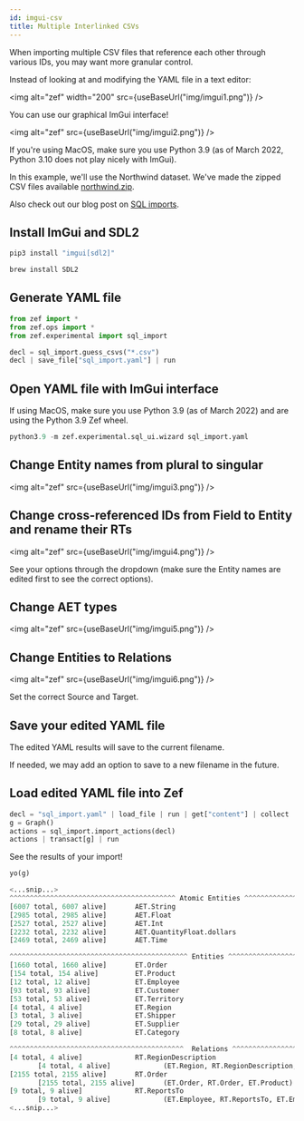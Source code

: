 ```yaml
---
id: imgui-csv
title: Multiple Interlinked CSVs
---
```



When importing multiple CSV files that reference each other through various IDs, you may want more granular control.

Instead of looking at and modifying the YAML file in a text editor:

<img alt="zef" width="200" src={useBaseUrl("img/imgui1.png")} />

You can use our graphical ImGui interface!

<img alt="zef" src={useBaseUrl("img/imgui2.png")} />

If you're using MacOS, make sure you use Python 3.9 (as of March 2022, Python 3.10 does not play nicely with ImGui).

In this example, we'll use the Northwind dataset. We've made the zipped CSV files available [northwind.zip](sql-import-files/northwind.zip).

Also check out our blog post on [SQL imports](https://zef.zefhub.io/blog/sql-import).

## Install ImGui and SDL2

```python
pip3 install "imgui[sdl2]"

brew install SDL2
```

## Generate YAML file

```python
from zef import *
from zef.ops import *
from zef.experimental import sql_import

decl = sql_import.guess_csvs("*.csv")
decl | save_file["sql_import.yaml"] | run
```

## Open YAML file with ImGui interface

If using MacOS, make sure you use Python 3.9 (as of March 2022) and are using the Python 3.9 Zef wheel.

```python
python3.9 -m zef.experimental.sql_ui.wizard sql_import.yaml
```

## Change Entity names from plural to singular

<img alt="zef" src={useBaseUrl("img/imgui3.png")} />

## Change cross-referenced IDs from Field to Entity and rename their RTs

<img alt="zef" src={useBaseUrl("img/imgui4.png")} />

See your options through the dropdown (make sure the Entity names are edited first to see the correct options).

## Change AET types

<img alt="zef" src={useBaseUrl("img/imgui5.png")} />

## Change Entities to Relations

<img alt="zef" src={useBaseUrl("img/imgui6.png")} />

Set the correct Source and Target.

## Save your edited YAML file

The edited YAML results will save to the current filename.

If needed, we may add an option to save to a new filename in the future.

## Load edited YAML file into Zef

```python
decl = "sql_import.yaml" | load_file | run | get["content"] | collect
g = Graph()
actions = sql_import.import_actions(decl)
actions | transact[g] | run
```

See the results of your import!

```python
yo(g)

<...snip...>
^^^^^^^^^^^^^^^^^^^^^^^^^^^^^^^^^^^^^^^^^ Atomic Entities ^^^^^^^^^^^^^^^^^^^^^^^^^^^^^^^^^^^^^^^
[6007 total, 6007 alive]       AET.String
[2985 total, 2985 alive]       AET.Float
[2527 total, 2527 alive]       AET.Int
[2232 total, 2232 alive]       AET.QuantityFloat.dollars
[2469 total, 2469 alive]       AET.Time

^^^^^^^^^^^^^^^^^^^^^^^^^^^^^^^^^^^^^^^^^^^^ Entities ^^^^^^^^^^^^^^^^^^^^^^^^^^^^^^^^^^^^^^^^^^^
[1660 total, 1660 alive]       ET.Order
[154 total, 154 alive]         ET.Product
[12 total, 12 alive]           ET.Employee
[93 total, 93 alive]           ET.Customer
[53 total, 53 alive]           ET.Territory
[4 total, 4 alive]             ET.Region
[3 total, 3 alive]             ET.Shipper
[29 total, 29 alive]           ET.Supplier
[8 total, 8 alive]             ET.Category

^^^^^^^^^^^^^^^^^^^^^^^^^^^^^^^^^^^^^^^^^^^  Relations ^^^^^^^^^^^^^^^^^^^^^^^^^^^^^^^^^^^^^^^^^^
[4 total, 4 alive]             RT.RegionDescription
       [4 total, 4 alive]             (ET.Region, RT.RegionDescription, AET.String)
[2155 total, 2155 alive]       RT.Order
       [2155 total, 2155 alive]       (ET.Order, RT.Order, ET.Product)
[9 total, 9 alive]             RT.ReportsTo
       [9 total, 9 alive]             (ET.Employee, RT.ReportsTo, ET.Employee)
<...snip...>
```
